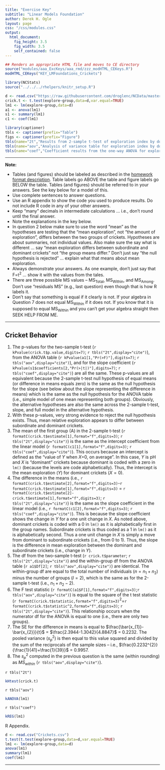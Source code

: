 ```yaml
---
title: "Exercise Key"
subtitle: "Linear Models Foundation"
author: Derek H. Ogle
layout: page
css: "/css/modules.css"
output:
  html_document:
    fig_height: 3.5
    fig_width: 3.5
    self_contained: false
---
```


```r
## Renders an appropriate HTML file and moves to CE directory
source("modules/aaa_ExcKeys/aaa_rmd/zzz_modHTML_CEKeys.R")
modHTML_CEKeys("KEY_LMFoundations_Crickets")
```

```r
library(NCStats)
source("../../../rhelpers/knitr_setup.R")

d <- read.csv("https://raw.githubusercontent.com/droglenc/NCData/master/Crickets.csv")
crick.t <- t.test(explore~group,data=d,var.equal=TRUE)
lm1 <- lm(explore~group,data=d)
a1 <- anova(lm1)
s1 <- summary(lm1)
c1 <- coef(lm1)

library(captioner)
tbls <- captioner(prefix="Table")
figs <- captioner(prefix="Figure")
tbls(name="2t","Results from 2-sample t-test of exploration index by dominant or subordinate cricket.")
tbls(name="aov","Analysis of variance table for exploration index by dominant or subordinate cricket")
tbls(name="coef","Coefficient results from the one-way ANOVA for exploration index by dominant or subordinate cricket.")
```

----

<div class="alert alert-warning">
<strong>Note:</strong> 
<ul>
<li>Tables (and figures) should be labeled as described in the <a href="../../resources/hwformat">homework format description</a>. Table labels go ABOVE the table and figure labels go BELOW the table. Tables (and figures) should be referred to in your answers. See the key below for a model of this.</li>
  <li>Use complete sentences to answer questions.</li>
  <li>Use an R appendix to show the code you used to produce results. Do not include R code in any of your other answers.</li>
  <li>Keep "many" decimals in intermediate calculations ... i.e., don't round until the final answer.</li>
  <li>Note the explanations in the key below.</li>
  <li>In question 2 below make sure to use the word "mean" as the hypotheses are testing that the "mean exploration", not "the amount of exploration", differs between the two groups of crickets. Hypotheses are about summaries, not individual values. Also make sure the say what is different ... say "mean exploration differs between subordinate and dominant crickets" not "the group means differ." Don't just say "the null hypothesis is rejected" ... explain what that means about mean exploration.</li>
  <li>Always demonstrate your answers. As one example, don't just say that F=t<sup>2</sup> ... show it with the values from the tales.</li>
  <li>There are three possible MS values -- MS<sub>Total</sub>, MS<sub>Within</sub>, and MS<sub>Among</sub>. Don't use "residuals MS" (e.g., last question) even though that is how R labels it.</li>
  <li>Don't say that something is equal if it clearly is not. If your algebra in Question 7 does not equal MS<sub>Within</sub> if it does not. If you know that it is supposed to equal MS<sub>Within</sub> and you can't get your algebra straight then SEEK HELP FROM ME.</li>
</ul>
</div>

----

## Cricket Behavior

1. The p-values for the two-sample t-test (`r kPvalue(crick.t$p.value,digits=7)`; `r tbls("2t",display="cite")`), from the ANOVA table (`r kPvalue(a1[1,"Pr(>F)"],digits=7)`; `r tbls("aov",display="cite")`), and for the slope coefficient (`r kPvalue(s1$coefficients[2,"Pr(>|t|)"],digits=7)`; `r tbls("coef",display="cite")`) are all the same. These p-values are all equivalent because the 2-sample t-test null hypothesis of equal means (or difference in means equals zero) is the same as the null hypothesis for the slope (see below about the slope representing the difference in means) which is the same as the null hypothesis for the ANOVA table (i.e., simple model of one mean representing both groups). Obviously, the alternative hypotheses are also the same across the 2-sample t-test, slope, and full model in the alternative hypothesis.
1. With these p-values, very strong evidence to reject the null hypothesis exists. Thus, mean relative exploration appears to differ between subordinate and dominant crickets.
1. The mean of the first group (A) in the 2-sample t-test (`r formatC(crick.t$estimate[1],format="f",digits=3)`; `r tbls("2t",display="cite")`) is the same as the intercept coefficient from the linear model (`r formatC(c1[1],format="f",digits=3)`; `r tbls("coef",display="cite")`). This occurs because an intercept is defined as the "value of $Y$ when $X$=0, on average". In this case, $Y$ is pH and $X$ is "dominant" crickets because dominant is coded with a zero in `lm()` (because the levels are code alphabetically). Thus, the intercept is the mean exploration ($Y$) for dominant crickets ($X=0$).
1. The difference in the means (i.e., `r formatC(crick.t$estimate[2],format="f",digits=3)`-`r formatC(crick.t$estimate[1],format="f",digits=3)` = `r formatC(crick.t$estimate[2]-crick.t$estimate[1],format="f",digits=3)`; `r tbls("2t",display="cite")`) is the same as the slope coefficient in the linear model (i.e., `r formatC(c1[2],format="f",digits=3)`; `r tbls("coef",display="cite")`). This is because the slope coefficient shows the change in $Y$ for a one unit change in $X$. As noted above, dominant crickets is coded with a 0 in `lm()` as it is alphabetically first in the group names. Subordinate crickets is thus coded as a 1 in `lm()` as it is alphabetically second. Thus a one unit change in $X$ is simply a move from dominant to subordinate crickets (i.e., from 0 to 1). Thus, the slope is the difference in mean exploration between the dominant and subordinate crickets (i.e., change in $Y$).
1. The df from the two-sample t-test (`r crick.t$parameter`; `r tbls("2t",display="cite")`) and the within-group df from the ANOVA table (`r a1$Df[2]`; `r tbls("aov",display="cite")`) are identical. The within-group df are equal to the total number of individuals ($n=n_{1}+n_{2}$) minus the number of groups ($I=2$), which is the same as for the 2-sample t-test (i.e., $n_{1}+n_{2}-2$).
1. The F test statistic (`r formatC(a1$F[1],format="f",digits=3)`;`r tbls("aov",display="cite")`) is equal to the square of the t test statistic (`r formatC(crick.t$statistic,format="f",digits=3)`$^2$=`r formatC(crick.t$statistic^2,format="f",digits=3)`; `r tbls("2t",display="cite")`). This relationship occurs when the numerator df for the ANOVA is equal to one (i.e., there are only two groups).
1. The SE for the difference in means is equal to $\frac{\bar{x_{1}}-\bar{x_{2}}}{t}$ = $\frac{2.3944-1.3042}{4.8847}$ = 0.2232. The pooled variance ($s_{p}^{2}$) is then equal to this value squared and divided by the sum of the reciprocals of the sample sizes -- i.e., $\frac{0.2232^{2}}{\frac{1}{41}+\frac{1}{39}}$ = 0.9957.
1. The $s_{p}^{2}$ computed in the previous question is the same (within rounding) as $MS_{within}$ (`r tbls("aov",display="cite")`).

`r tbls("2t")`

```r
kHtest(crick.t)
```

`r tbls("aov")`

```r
kANOVA(lm1)
```

`r tbls("coef")`

```r
kREG(lm1)
```

R Appendix.
```r
d <- read.csv("Crickets.csv")
t.test(t.test(explore~group,data=d,var.equal=TRUE)
lm1 <- lm(explore~group,data=d)
anova(lm1)
summary(lm1)
coef(lm1)
```

----
